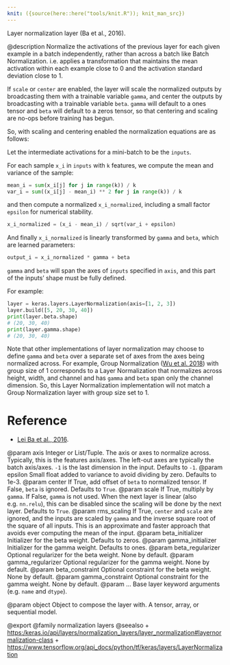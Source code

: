 ```yaml
---
knit: ({source(here::here("tools/knit.R")); knit_man_src})
---
```

Layer normalization layer (Ba et al., 2016).

@description
Normalize the activations of the previous layer for each given example in a
batch independently, rather than across a batch like Batch Normalization.
i.e. applies a transformation that maintains the mean activation within each
example close to 0 and the activation standard deviation close to 1.

If `scale` or `center` are enabled, the layer will scale the normalized
outputs by broadcasting them with a trainable variable `gamma`, and center
the outputs by broadcasting with a trainable variable `beta`. `gamma` will
default to a ones tensor and `beta` will default to a zeros tensor, so that
centering and scaling are no-ops before training has begun.

So, with scaling and centering enabled the normalization equations
are as follows:

Let the intermediate activations for a mini-batch to be the `inputs`.

For each sample `x_i` in `inputs` with `k` features, we compute the mean and
variance of the sample:

```python
mean_i = sum(x_i[j] for j in range(k)) / k
var_i = sum((x_i[j] - mean_i) ** 2 for j in range(k)) / k
```

and then compute a normalized `x_i_normalized`, including a small factor
`epsilon` for numerical stability.

```python
x_i_normalized = (x_i - mean_i) / sqrt(var_i + epsilon)
```

And finally `x_i_normalized ` is linearly transformed by `gamma` and `beta`,
which are learned parameters:

```python
output_i = x_i_normalized * gamma + beta
```

`gamma` and `beta` will span the axes of `inputs` specified in `axis`, and
this part of the inputs' shape must be fully defined.

For example:

```python
layer = keras.layers.LayerNormalization(axis=[1, 2, 3])
layer.build([5, 20, 30, 40])
print(layer.beta.shape)
# (20, 30, 40)
print(layer.gamma.shape)
# (20, 30, 40)
```

Note that other implementations of layer normalization may choose to define
`gamma` and `beta` over a separate set of axes from the axes being
normalized across. For example, Group Normalization
([Wu et al. 2018](https://arxiv.org/abs/1803.08494)) with group size of 1
corresponds to a Layer Normalization that normalizes across height, width,
and channel and has `gamma` and `beta` span only the channel dimension.
So, this Layer Normalization implementation will not match a Group
Normalization layer with group size set to 1.

# Reference
- [Lei Ba et al., 2016](https://arxiv.org/abs/1607.06450).

@param axis Integer or List/Tuple. The axis or axes to normalize across.
    Typically, this is the features axis/axes. The left-out axes are
    typically the batch axis/axes. `-1` is the last dimension in the
    input. Defaults to `-1`.
@param epsilon Small float added to variance to avoid dividing by zero.
    Defaults to 1e-3.
@param center If True, add offset of `beta` to normalized tensor. If False,
    `beta` is ignored. Defaults to `True`.
@param scale If True, multiply by `gamma`. If False, `gamma` is not used.
    When the next layer is linear (also e.g. `nn.relu`), this can be
    disabled since the scaling will be done by the next layer.
    Defaults to `True`.
@param rms_scaling If True, `center` and `scale` are ignored, and the
    inputs are scaled by `gamma` and the inverse square root
    of the square of all inputs. This is an approximate and faster
    approach that avoids ever computing the mean of the input.
@param beta_initializer Initializer for the beta weight. Defaults to zeros.
@param gamma_initializer Initializer for the gamma weight. Defaults to ones.
@param beta_regularizer Optional regularizer for the beta weight.
    None by default.
@param gamma_regularizer Optional regularizer for the gamma weight.
    None by default.
@param beta_constraint Optional constraint for the beta weight.
    None by default.
@param gamma_constraint Optional constraint for the gamma weight.
    None by default.
@param ... Base layer keyword arguments (e.g. `name` and `dtype`).

@param object Object to compose the layer with. A tensor, array, or sequential model.

@export
@family normalization layers
@seealso
+ <https:/keras.io/api/layers/normalization_layers/layer_normalization#layernormalization-class>
+ <https://www.tensorflow.org/api_docs/python/tf/keras/layers/LayerNormalization>
